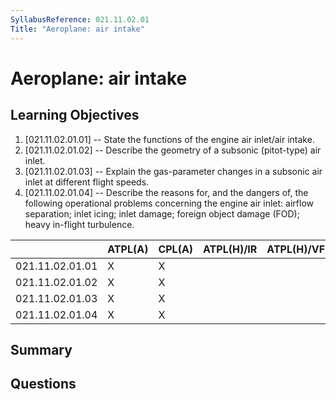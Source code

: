```yaml
---
SyllabusReference: 021.11.02.01
Title: "Aeroplane: air intake"
---
```


# Aeroplane: air intake

## Learning Objectives

1. [021.11.02.01.01] -- State the functions of the engine air inlet/air intake.
2. [021.11.02.01.02] -- Describe the geometry of a subsonic (pitot-type) air
   inlet.
3. [021.11.02.01.03] -- Explain the gas-parameter changes in a subsonic air
   inlet at different flight speeds.
4. [021.11.02.01.04] -- Describe the reasons for, and the dangers of, the
   following operational problems concerning the engine air inlet: airflow
   separation; inlet icing; inlet damage; foreign object damage (FOD); heavy
   in-flight turbulence.

|                 | ATPL(A) | CPL(A) | ATPL(H)/IR | ATPL(H)/VFR | CPL(H) | IR  | CBIR(A) |
| --------------- | ------- | ------ | ---------- | ----------- | ------ | --- | ------- |
| 021.11.02.01.01 | X       | X      |            |             |        |     |         |
| 021.11.02.01.02 | X       | X      |            |             |        |     |         |
| 021.11.02.01.03 | X       | X      |            |             |        |     |         |
| 021.11.02.01.04 | X       | X      |            |             |        |     |         |

## Summary

## Questions
